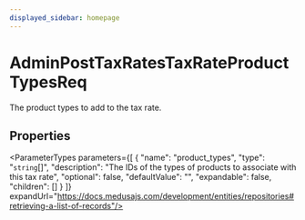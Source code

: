 ```yaml
---
displayed_sidebar: homepage
---
```



# AdminPostTaxRatesTaxRateProductTypesReq

The product types to add to the tax rate.

## Properties

<ParameterTypes parameters={[
  {
    "name": "product_types",
    "type": "`string`[]",
    "description": "The IDs of the types of products to associate with this tax rate",
    "optional": false,
    "defaultValue": "",
    "expandable": false,
    "children": []
  }
]} expandUrl="https://docs.medusajs.com/development/entities/repositories#retrieving-a-list-of-records"/>
